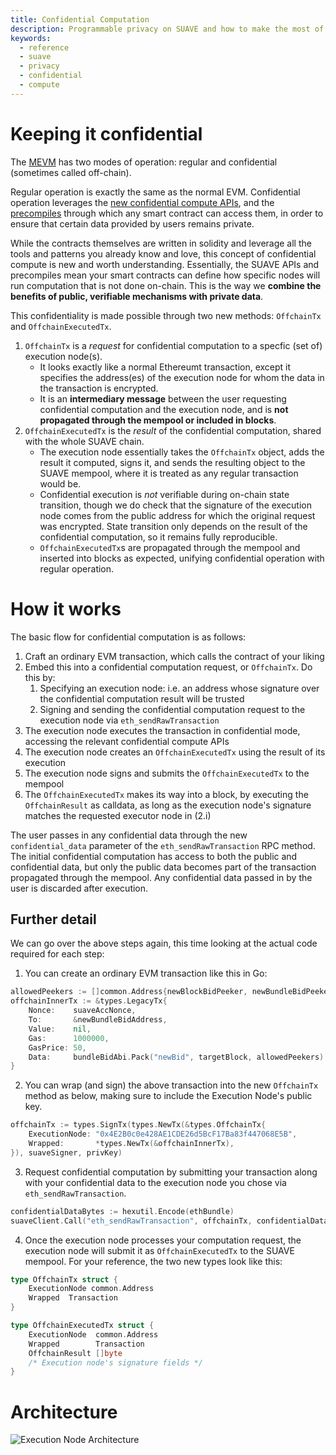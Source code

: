 ```yaml
---
title: Confidential Computation
description: Programmable privacy on SUAVE and how to make the most of it
keywords:
  - reference
  - suave
  - privacy
  - confidential
  - compute
---
```


# Keeping it confidential

The [MEVM](/reference/MEVM) has two modes of operation: regular and confidential (sometimes called off-chain). 

Regular operation is exactly the same as the normal EVM. Confidential operation leverages the [new confidential compute APIs](/reference/MEVM#confidential-compute-apis), and the [precompiles](/reference/precompiles) through which any smart contract can access them, in order to ensure that certain data provided by users remains private.

While the contracts themselves are written in solidity and leverage all the tools and patterns you already know and love, this concept of confidential compute is new and worth understanding. Essentially, the SUAVE APIs and precompiles mean your smart contracts can define how specific nodes will run computation that is not done on-chain. This is the way we **combine the benefits of public, verifiable mechanisms with private data**.

This confidentiality is made possible through two new methods: `OffchainTx` and `OffchainExecutedTx`. 

1. `OffchainTx` is a _request_ for confidential computation to a specfic (set of) execution node(s). 
    - It looks exactly like a normal Ethereumt transaction, except it specifies the address(es) of the execution node for whom the data in the transaction is encrypted. 
    - It is an **intermediary message** between the user requesting confidential computation and the execution node, and is **not propagated through the mempool or included in blocks**.
2. `OffchainExecutedTx` is the _result_ of the confidential computation, shared with the whole SUAVE chain. 
    - The execution node essentially takes the `OffchainTx` object, adds the result it computed, signs it, and sends the resulting object to the SUAVE mempool, where it is treated as any regular transaction would be.
    - Confidential execution is _not_ verifiable during on-chain state transition, though we do check that the signature of the execution node comes from the public address for which the original request was encrypted. State transition only depends on the result of the confidential computation, so it remains fully reproducible.
    - `OffchainExecutedTx`s are propagated through the mempool and inserted into blocks as expected, unifying confidential operation with regular operation. 

# How it works

The basic flow for confidential computation is as follows:

1. Craft an ordinary EVM transaction, which calls the contract of your liking
2. Embed this into a confidential computation request, or `OffchainTx`. Do this by:
    1. Specifying an execution node: i.e. an address whose signature over the confidential computation result will be trusted
    2. Signing and sending the confidential computation request to the execution node via `eth_sendRawTransaction`
3. The execution node executes the transaction in confidential mode, accessing the relevant confidential compute APIs
4. The execution node creates an `OffchainExecutedTx` using the result of its execution
5. The execution node signs and submits the `OffchainExecutedTx` to the mempool
6. The `OffchainExecutedTx` makes its way into a block, by executing the `OffchainResult` as calldata, as long as the execution node's signature matches the requested executor node in (2.i)

The user passes in any confidential data through the new `confidential_data` parameter of the `eth_sendRawTransaction` RPC method. The initial confidential computation has access to both the public and confidential data, but only the public data becomes part of the transaction propagated through the mempool. Any confidential data passed in by the user is discarded after execution.

## Further detail

We can go over the above steps again, this time looking at the actual code required for each step:

1. You can create an ordinary EVM transaction like this in Go:

```go
allowedPeekers := []common.Address{newBlockBidPeeker, newBundleBidPeeker, buildEthBlockPeeker} // express which contracts should have access to your data (by their addresses)
offchainInnerTx := &types.LegacyTx{
    Nonce:    suaveAccNonce,
    To:       &newBundleBidAddress,
    Value:    nil,
    Gas:      1000000,
    GasPrice: 50,
    Data:     bundleBidAbi.Pack("newBid", targetBlock, allowedPeekers)
}
```

2. You can wrap (and sign) the above transaction into the new `OffchainTx` method as below, making sure to include the Execution Node's public key.

```go
offchainTx := types.SignTx(types.NewTx(&types.OffchainTx{
    ExecutionNode: "0x4E2B0c0e428AE1CDE26d5BcF17Ba83f447068E5B",
    Wrapped:       *types.NewTx(&offchainInnerTx),
}), suaveSigner, privKey)
```

3. Request confidential computation by submitting your transaction along with your confidential data to the execution node you chose via `eth_sendRawTransaction`.

```go
confidentialDataBytes := hexutil.Encode(ethBundle)
suaveClient.Call("eth_sendRawTransaction", offchainTx, confidentialDataBytes)
```

4. Once the execution node processes your computation request, the execution node will submit it as `OffchainExecutedTx` to the SUAVE mempool. For your reference, the two new types look like this:

```go
type OffchainTx struct {
    ExecutionNode common.Address
    Wrapped  Transaction
}
```

```go
type OffchainExecutedTx struct {
    ExecutionNode  common.Address
    Wrapped        Transaction
    OffchainResult []byte
    /* Execution node's signature fields */
}
```

# Architecture

![Execution Node Architecture](/img/execution_node_architecture.png)

